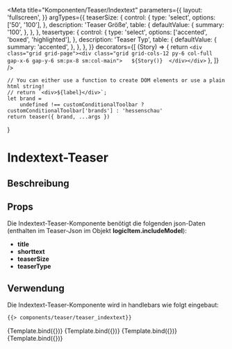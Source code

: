 
<Meta
    title="Komponenten/Teaser/Indextext"
    parameters={{
        layout: 'fullscreen',
    }}
    argTypes={{
        teaserSize: {
            control: {
                type: 'select',
                options: ['50', '100'],
            },
            description: 'Teaser Größe',
            table: {
                defaultValue: {
                    summary: '100',
                },
            },
        },
        teasertype: {
            control: {
                type: 'select',
                options: ['accented', 'boxed', 'highlighted'],
            },
            description: 'Teaser Typ',
            table: {
                defaultValue: {
                    summary: 'accented',
                },
            },
        },
    }}
    decorators={[
        (Story) => {
            return `<div class="grid grid-page"><div class="grid grid-cols-12 py-6 col-full gap-x-6 gap-y-6 sm:px-8 sm:col-main">  
                ${Story()} 
                </div></div>`
        },
    ]}
/>

    // You can either use a function to create DOM elements or use a plain html string!
    // return `<div>${label}</div>`;
    let brand =
        undefined !== customConditionalToolbar ? customConditionalToolbar['brands'] : 'hessenschau'
    return teaser({ brand, ...args })
}

# Indextext-Teaser 

## Beschreibung


## Props

Die Indextext-Teaser-Komponente benötigt die folgenden json-Daten (enthalten im Teaser-Json im Objekt <b>logicItem.includeModel</b>):

<ul>
    <li><b>title</b></li>
    <li><b>shorttext</b></li>
    <li><b>teaserSize</b></li>
    <li><b>teaserType</b></li>
</ul>


## Verwendung

Die Indextext-Teaser-Komponente wird in handlebars wie folgt eingebaut:

```html
{{> components/teaser/teaser_indextext}}    
```


<Preview withToolbar>
    <Story name="Text mit Hintergrund 100" args={dataTeserIndextext100Accented.logicItem.includeModel}>
        {Template.bind({})}
    </Story>
    <Story name="Text mit Box 100" args={dataTeserIndextext100Boxed.logicItem.includeModel}>
        {Template.bind({})}
    </Story>
    <Story
        name="Hintergrund orange 100" args={dataTeserIndextext100Highlighted.logicItem.includeModel}
    >
        {Template.bind({})}
    </Story>
    <Story name="Text mit Hintergrund 50" args={dataTeserIndextext50Accented.logicItem.includeModel}>
        {Template.bind({})}
    </Story>
</Preview>

<ArgsTable story="Text mit Hintergrund 100" />